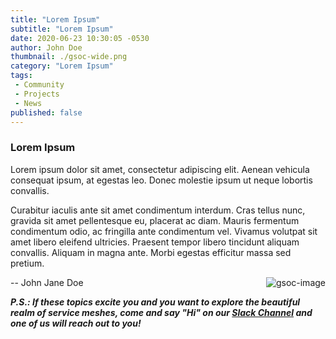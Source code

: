 ---
title: "Lorem Ipsum"
subtitle: "Lorem Ipsum"
date: 2020-06-23 10:30:05 -0530
author: John Doe
thumbnail: ./gsoc-wide.png
category: "Lorem Ipsum"
tags:
 - Community
 - Projects
 - News
published: false
---




<BlogWrapper>

### Lorem Ipsum

Lorem ipsum dolor sit amet, consectetur adipiscing elit. Aenean vehicula consequat ipsum, at egestas leo. Donec molestie ipsum ut neque lobortis convallis.

Curabitur iaculis ante sit amet condimentum interdum. Cras tellus nunc, gravida sit amet pellentesque eu, placerat ac diam. Mauris fermentum condimentum odio, ac fringilla ante condimentum vel. Vivamus volutpat sit amet libero eleifend ultricies. Praesent tempor libero tincidunt aliquam convallis. Aliquam in magna ante. Morbi egestas efficitur massa sed pretium.

<img src={gsoc} className="gsoc-image" align="right" alt="gsoc-image" />

\-- <Link to="/community/members/john-jane-doe">John Jane Doe</Link>

_**P.S.: If these topics excite you and you want to explore the beautiful realm of service meshes, come and say "Hi" on our [Slack Channel](http://slack.layer5.io) and one of us will reach out to you!**_

</BlogWrapper>
